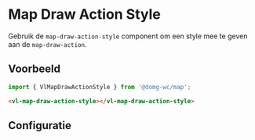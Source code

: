 
# Map Draw Action Style

Gebruik de `map-draw-action-style` component om een style mee te geven aan de `map-draw-action`.


## Voorbeeld

```js
import { VlMapDrawActionStyle } from '@domg-wc/map';
```

```html
<vl-map-draw-action-style></vl-map-draw-action-style>
```

<Canvas of={VlMapDrawActionStyleStories.MapDrawActionStyleDefault} />


## Configuratie

<ArgTypes of={VlMapDrawActionStyleStories.MapDrawActionStyleDefault} />
